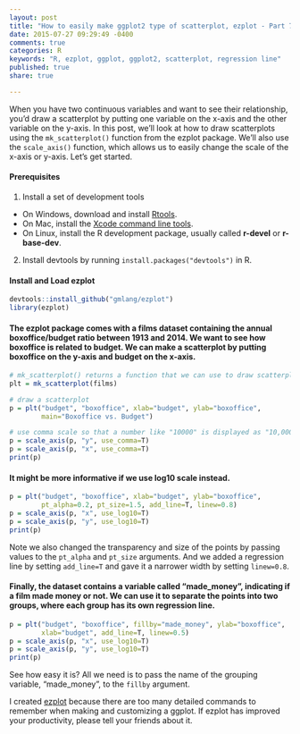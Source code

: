 ```yaml
---
layout: post
title: "How to easily make ggplot2 type of scatterplot, ezplot - Part 7"
date: 2015-07-27 09:29:49 -0400
comments: true
categories: R
keywords: "R, ezplot, ggplot, ggplot2, scatterplot, regression line"
published: true
share: true

---
```


When you have two continuous variables and want to see their relationship, you'd draw a scatterplot by putting one variable on the x-axis and the other variable on the y-axis. In this post, we'll look at how to draw scatterplots using the `mk_scatterplot()` function from the ezplot package. We'll also use the `scale_axis()` function, which allows us to easily change the scale of the x-axis or y-axis. Let's get started. 

#### Prerequisites
1. Install a set of development tools
* On Windows, download and install [Rtools](http://cran.r-project.org/bin/windows/Rtools/). 
* On Mac, install the [Xcode command line tools](https://developer.apple.com/downloads). 
* On Linux, install the R development package, usually called **r-devel** or **r-base-dev**.
2. Install devtools by running `install.packages("devtools")` in R.

#### Install and Load ezplot
```r
devtools::install_github("gmlang/ezplot")
library(ezplot)
```

#### The ezplot package comes with a films dataset containing the annual boxoffice/budget ratio between 1913 and 2014. We want to see how boxoffice is related to budget. We can make a scatterplot by putting boxoffice on the y-axis and budget on the x-axis.
```r
# mk_scatterplot() returns a function that we can use to draw scatterplots
plt = mk_scatterplot(films)

# draw a scatterplot
p = plt("budget", "boxoffice", xlab="budget", ylab="boxoffice",
        main="Boxoffice vs. Budget")

# use comma scale so that a number like "10000" is displayed as "10,000"
p = scale_axis(p, "y", use_comma=T)
p = scale_axis(p, "x", use_comma=T)
print(p)
```

#### It might be more informative if we use log10 scale instead.  
```r
p = plt("budget", "boxoffice", xlab="budget", ylab="boxoffice", 
        pt_alpha=0.2, pt_size=1.5, add_line=T, linew=0.8)
p = scale_axis(p, "x", use_log10=T)
p = scale_axis(p, "y", use_log10=T)
print(p)
```

Note we also changed the transparency and size of the points by passing values to the `pt_alpha` and `pt_size` arguments. And we added a regression line by setting `add_line=T` and gave it a narrower width by setting `linew=0.8`.

#### Finally, the dataset contains a variable called "made_money", indicating if a film made money or not. We can use it to separate the points into two groups, where each group has its own regression line. 
```r
p = plt("budget", "boxoffice", fillby="made_money", ylab="boxoffice", 
        xlab="budget", add_line=T, linew=0.5)
p = scale_axis(p, "x", use_log10=T)
p = scale_axis(p, "y", use_log10=T)
print(p)
```

See how easy it is? All we need is to pass the name of the grouping variable,
"made_money", to the `fillby` argument. 

I created [ezplot](https://github.com/gmlang/ezplot) because there are too many detailed commands to remember when making and customizing a ggplot. If ezplot has improved your productivity, please tell your friends about it.